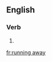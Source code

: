==English==

===Verb===
{{head|en|head=[[running]] [[away]]}}

# {{present participle of|run away|lang=en}}

[[fr:running away]]